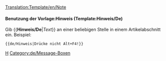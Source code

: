 <noinclude>[[Translation:Template/en/Note]]</noinclude><noinclude></noinclude>{{en/ambox| type  = notice
| text  = <strong>Hinweis</strong>
<div style="font-size: 90%">
{{{1|Dieser Hinweis enthält keine spezifische Nachricht, sollte also entfernt oder aktualisiert werden.}}}</div>
}}<noinclude>


==== Benutzung der Vorlage:Hinweis (Template:Hinweis/De) ====
Gib <nowiki>{{</nowiki>'''Hinweis/De'''|''Text''<nowiki>}}</nowiki> an einer beliebigen Stelle in einem Artikelabschnitt ein. Beispiel:
<pre>{{de/Hinweis|Drücke nicht Alt+F4!}}</pre>

[[Category:de/Vorlagen|H]]
[[Category:de/Message-Boxen]]</noinclude>